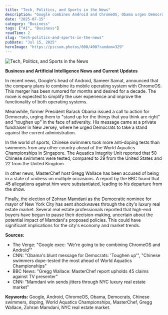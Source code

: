 ```yaml
---
title: "Tech, Politics, and Sports in the News"
description: "Google combines Android and ChromeOS, Obama urges Democrats to toughen up."
date: "2025-07-15"
category: "Business"
tags: ["AI", "Business"]
readTime: 2
slug: "tech-politics-and-sports-in-the-news"
pubDate: "Jul 15, 2025"
heroImage: "https://picsum.photos/800/400?random=329"
---
```


![Tech, Politics, and Sports in the News](https://picsum.photos/800/400?random=329)

**Business and Artificial Intelligence News and Current Updates**

In recent news, Google's head of Android, Sameer Samat, announced that the company plans to combine its mobile operating system with ChromeOS. This merger has been rumored for months and desired for a decade. The move is expected to simplify the user experience and improve the functionality of both operating systems.

Meanwhile, former President Barack Obama issued a call to action for Democrats, urging them to "stand up for the things that you think are right" and "toughen up" in the face of adversity. His message came at a private fundraiser in New Jersey, where he urged Democrats to take a stand against the current administration.

In the world of sports, Chinese swimmers took more anti-doping tests than swimmers from any other country ahead of the World Aquatics Championships in Singapore. The Aquatics Integrity Unit reported that 50 Chinese swimmers were tested, compared to 29 from the United States and 22 from the United Kingdom.

In other news, MasterChef host Gregg Wallace has been accused of being in a state of undress on multiple occasions. A report by the BBC found that 45 allegations against him were substantiated, leading to his departure from the show.

Finally, the election of Zohran Mamdani as the Democratic nominee for mayor of New York City has sent shockwaves through the city's luxury real estate market. Several real estate professionals reported that high-end buyers have begun to pause their decision-making, uncertain about the potential impact of Mamdani's proposed policies. This could have significant implications for the city's economy and market trends.

**Sources:**

* The Verge: "Google exec: 'We're going to be combining ChromeOS and Android'"
* CNN: "Obama's blunt message for Democrats: 'Toughen up'", "Chinese swimmers dope-tested the most ahead of World Aquatics Championships"
* BBC News: "Gregg Wallace: MasterChef report upholds 45 claims against TV presenter"
* CNN: "Mamdani win sends jitters through NYC luxury real estate market"

**Keywords:** Google, Android, ChromeOS, Obama, Democrats, Chinese swimmers, doping, World Aquatics Championships, MasterChef, Gregg Wallace, Zohran Mamdani, NYC real estate market.
